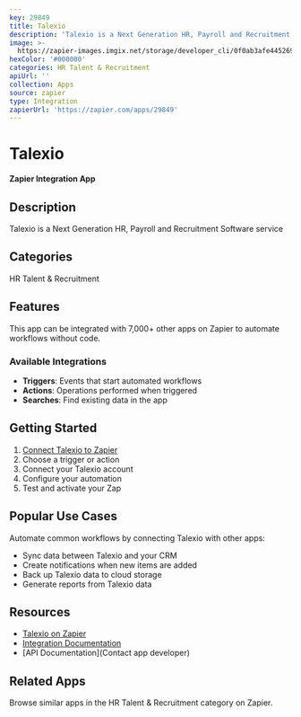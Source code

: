 ```yaml
---
key: 29849
title: Talexio
description: 'Talexio is a Next Generation HR, Payroll and Recruitment Software service'
image: >-
  https://zapier-images.imgix.net/storage/developer_cli/0f0ab3afe445269ba6c4f94b2f59be5d.png?auto=format%2Ccompress&ixlib=python-3.0.0&q=50
hexColor: '#000000'
categories: HR Talent & Recruitment
apiUrl: ''
collection: Apps
source: zapier
type: Integration
zapierUrl: 'https://zapier.com/apps/29849'
---
```

# Talexio

**Zapier Integration App**

## Description

Talexio is a Next Generation HR, Payroll and Recruitment Software service

## Categories

HR Talent & Recruitment

## Features

This app can be integrated with 7,000+ other apps on Zapier to automate workflows without code.

### Available Integrations

- **Triggers**: Events that start automated workflows
- **Actions**: Operations performed when triggered
- **Searches**: Find existing data in the app

## Getting Started

1. [Connect Talexio to Zapier](https://zapier.com/apps/29849)
2. Choose a trigger or action
3. Connect your Talexio account
4. Configure your automation
5. Test and activate your Zap

## Popular Use Cases

Automate common workflows by connecting Talexio with other apps:

- Sync data between Talexio and your CRM
- Create notifications when new items are added
- Back up Talexio data to cloud storage
- Generate reports from Talexio data

## Resources

- [Talexio on Zapier](https://zapier.com/apps/29849)
- [Integration Documentation](https://zapier.com/apps/29849/integrations)
- [API Documentation](Contact app developer)

## Related Apps

Browse similar apps in the HR Talent & Recruitment category on Zapier.
